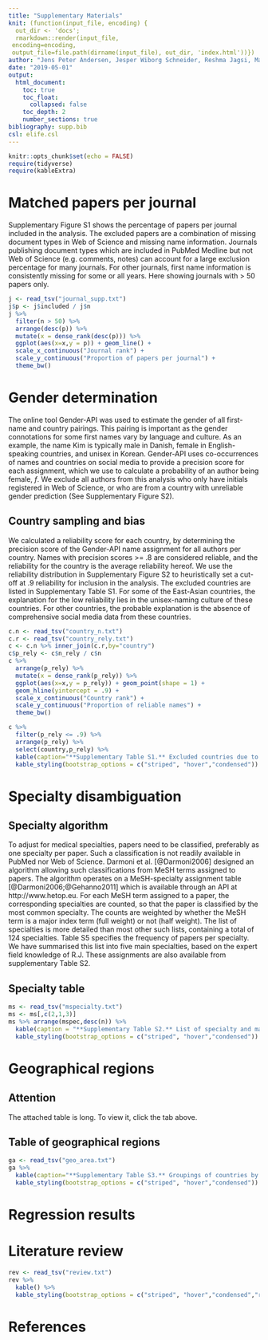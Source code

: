 ```yaml
---
title: "Supplementary Materials"
knit: (function(input_file, encoding) {
  out_dir <- 'docs';
  rmarkdown::render(input_file,
 encoding=encoding,
 output_file=file.path(dirname(input_file), out_dir, 'index.html'))})
author: "Jens Peter Andersen, Jesper Wiborg Schneider, Reshma Jagsi, Mathias Wullum Nielsen"
date: "2019-05-01"
output: 
  html_document:
    toc: true
    toc_float: 
      collapsed: false
    toc_depth: 2
    number_sections: true
bibliography: supp.bib
csl: elife.csl
---
```


```r
knitr::opts_chunk$set(echo = FALSE)
require(tidyverse)
require(kableExtra)
```

# Matched papers per journal
Supplementary Figure S1 shows the percentage of papers per journal included in the analysis. The excluded papers are a combination of missing document types in Web of Science and missing name information. Journals publishing document types which are included in PubMed Medline but not Web of Science (e.g. comments, notes) can account for a large exclusion percentage for many journals. For other journals, first name information is consistently missing for some or all years. Here showing journals with > 50 papers only.

```r
j <- read_tsv("journal_supp.txt")
j$p <- j$included / j$n
j %>%
  filter(n > 50) %>%
  arrange(desc(p)) %>%
  mutate(x = dense_rank(desc(p))) %>%
  ggplot(aes(x=x,y = p)) + geom_line() +
  scale_x_continuous("Journal rank") + 
  scale_y_continuous("Proportion of papers per journal") + 
  theme_bw()
```



# Gender determination
The online tool Gender-API was used to estimate the gender of all first-name and country pairings. This pairing is important as the gender connotations for some first names vary by language and culture. As an example, the name Kim is typically male in Danish, female in English-speaking countries, and unisex in Korean. Gender-API uses co-occurrences of names and countries on social media to provide a precision score for each assignment, which we use to calculate a probability of an author being female, _f_. We exclude all authors from this analysis who only have initials registered in Web of Science, or who are from a country with unreliable gender prediction (See Supplementary Figure S2).

## Country sampling and bias
We calculated a reliability score for each country, by determining the precision score of the Gender-API name assignment for all authors per country. Names with precision scores >= .8 are considered reliable, and the reliability for the country is the average reliability hereof. We use the reliability distribution in Supplementary Figure S2 to heuristically set a cut-off at .9 reliability for inclusion in the analysis. The excluded countries are listed in Supplementary Table S1. For some of the East-Asian countries, the explanation for the low reliability lies in the unisex-naming culture of these countries. For other countries, the probable explanation is the absence of comprehensive social media data from these countries.

```r
c.n <- read_tsv("country_n.txt")
c.r <- read_tsv("country_rely.txt")
c <- c.n %>% inner_join(c.r,by="country")
c$p_rely <- c$n_rely / c$n
c %>%
  arrange(p_rely) %>%
  mutate(x = dense_rank(p_rely)) %>%
  ggplot(aes(x=x,y = p_rely)) + geom_point(shape = 1) +
  geom_hline(yintercept = .9) +
  scale_x_continuous("Country rank") + 
  scale_y_continuous("Proportion of reliable names") + 
  theme_bw()

c %>%
  filter(p_rely <= .9) %>%
  arrange(p_rely) %>%
  select(country,p_rely) %>%
  kable(caption="**Supplementary Table S1.** Excluded countries due to unreliable gender assignments from first name.", col.names = c("Country","Reliability"), digits = 2) %>%
  kable_styling(bootstrap_options = c("striped", "hover","condensed"))
```

# Specialty disambiguation {.tabset}

## Specialty algorithm

To adjust for medical specialties, papers need to be classified, preferably as one specialty per paper. Such a classification is not readily available in PubMed nor Web of Science. Darmoni et al. [@Darmoni2006] designed an algorithm allowing such classifications from MeSH terms assigned to papers. The algorithm operates on a MeSH-specialty assignment table [@Darmoni2006;@Gehanno2011] which is available through an API at http://www.hetop.eu. For each MeSH term assigned to a paper, the corresponding specialties are counted, so that the paper is classified by the most common specialty. The counts are weighted by whether the MeSH term is a major index term (full weight) or not (half weight). The list of specialties is more detailed than most other such lists, containing a total of 124 specialties. Table S5 specifies the frequency of papers per specialty. We have summarised this list into five main specialties, based on the expert field knowledge of R.J. These assignments are also available from supplementary Table S2.

## Specialty table

```r
ms <- read_tsv("mspecialty.txt")
ms <- ms[,c(2,1,3)]
ms %>% arrange(mspec,desc(n)) %>%
  kable(caption = "**Supplementary Table S2.** List of specialty and main specialty designation, and number of papers per specialty for the full sample.",col.names = c("Specialty","Main specialty","Number of papers")) %>%
  kable_styling(bootstrap_options = c("striped", "hover","condensed"))
```

# Geographical regions {.tabset}

## Attention

The attached table is long. To view it, click the tab above.

## Table of geographical regions

```r
ga <- read_tsv("geo_area.txt")
ga %>%
  kable(caption="**Supplementary Table S3.** Groupings of countries by geographical region.") %>%
  kable_styling(bootstrap_options = c("striped", "hover","condensed"))
```

# Regression results

# Literature review

```r
rev <- read_tsv("review.txt")
rev %>% 
  kable() %>%
  kable_styling(bootstrap_options = c("striped", "hover","condensed","responsive"),font_size = 10)
```


# References